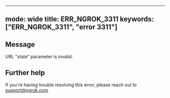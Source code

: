 
---
mode: wide
title: ERR_NGROK_3311
keywords: ["ERR_NGROK_3311", "error 3311"]
---

## Message
URL "state" parameter is invalid.




## Further help
If you're having trouble resolving this error, please reach out to [support@ngrok.com](mailto:support@ngrok.com?subject=Help%20with%20ERR_NGROK_3311)

